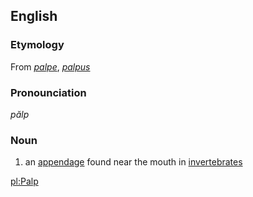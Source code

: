 == English ==
=== Etymology ===
From {{F.}} ''[[palpe]]'', {{L.}} ''[[palpus]]''

=== Pronounciation ===
''pălp''

=== Noun ===
#an [[appendage]] found near the mouth in [[invertebrate]]s

[[pl:Palp]]